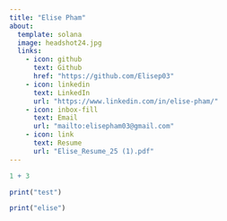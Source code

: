 ```yaml
---
title: "Elise Pham"
about:
  template: solana  
  image: headshot24.jpg
  links: 
    - icon: github
      text: Github
      href: "https://github.com/Elisep03"
    - icon: linkedin
      text: LinkedIn
      url: "https://www.linkedin.com/in/elise-pham/"
    - icon: inbox-fill
      text: Email
      url: "mailto:elisepham03@gmail.com"
    - icon: link
      text: Resume
      url: "Elise_Resume_25 (1).pdf"
---
```


```r
1 + 3
```

```r
print("test")
```

```r
print("elise")

```
